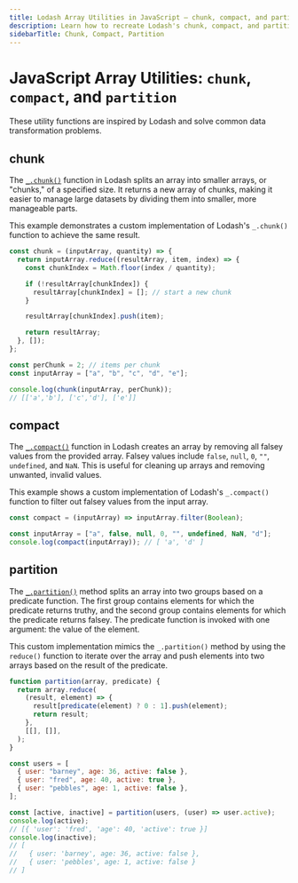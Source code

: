 ```yaml
---
title: Lodash Array Utilities in JavaScript – chunk, compact, and partition
description: Learn how to recreate Lodash's chunk, compact, and partition methods from scratch in plain JavaScript.
sidebarTitle: Chunk, Compact, Partition
---
```


# JavaScript Array Utilities: `chunk`, `compact`, and `partition`

These utility functions are inspired by Lodash and solve common data transformation problems.

## chunk

The [`_.chunk()`](https://lodash.com/docs/4.17.15#chunk) function in Lodash splits an array into
smaller arrays, or "chunks," of a specified size. It returns a new array of chunks, making it easier to
manage large datasets by dividing them into smaller, more manageable parts.

This example demonstrates a custom implementation of Lodash's `_.chunk()` function to achieve the same result.

```js filename="chunk" copy
const chunk = (inputArray, quantity) => {
  return inputArray.reduce((resultArray, item, index) => {
    const chunkIndex = Math.floor(index / quantity);

    if (!resultArray[chunkIndex]) {
      resultArray[chunkIndex] = []; // start a new chunk
    }

    resultArray[chunkIndex].push(item);

    return resultArray;
  }, []);
};

const perChunk = 2; // items per chunk
const inputArray = ["a", "b", "c", "d", "e"];

console.log(chunk(inputArray, perChunk));
// [['a','b'], ['c','d'], ['e']]
```

## compact

The [`_.compact()`](https://lodash.com/docs/4.17.15#compact) function in Lodash creates an array by removing
all falsey values from the provided array. Falsey values include `false`, `null`, `0`, `""`, `undefined`, and `NaN`.
This is useful for cleaning up arrays and removing unwanted, invalid values.

This example shows a custom implementation of Lodash's `_.compact()` function to filter out falsey values from the input array.

```js filename="compact" copy
const compact = (inputArray) => inputArray.filter(Boolean);

const inputArray = ["a", false, null, 0, "", undefined, NaN, "d"];
console.log(compact(inputArray)); // [ 'a', 'd' ]
```

## partition

The [`_.partition()`](https://lodash.com/docs/4.17.15#partition) method splits an array into two groups
based on a predicate function. The first group contains elements for which the predicate returns truthy,
and the second group contains elements for which the predicate returns falsey. The predicate function is
invoked with one argument: the value of the element.

This custom implementation mimics the `_.partition()` method by using the `reduce()` function to iterate over
the array and push elements into two arrays based on the result of the predicate.

```js filename="partition" copy
function partition(array, predicate) {
  return array.reduce(
    (result, element) => {
      result[predicate(element) ? 0 : 1].push(element);
      return result;
    },
    [[], []],
  );
}

const users = [
  { user: "barney", age: 36, active: false },
  { user: "fred", age: 40, active: true },
  { user: "pebbles", age: 1, active: false },
];

const [active, inactive] = partition(users, (user) => user.active);
console.log(active);
// [{ 'user': 'fred', 'age': 40, 'active': true }]
console.log(inactive);
// [
//   { user: 'barney', age: 36, active: false },
//   { user: 'pebbles', age: 1, active: false }
// ]
```
